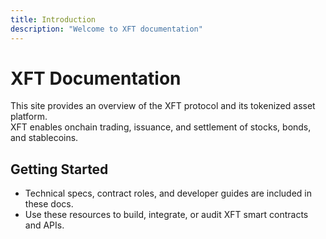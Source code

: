 ```yaml
---
title: Introduction
description: "Welcome to XFT documentation"
---
```


# XFT Documentation

This site provides an overview of the XFT protocol and its tokenized asset platform.  
XFT enables onchain trading, issuance, and settlement of stocks, bonds, and stablecoins.

## Getting Started

- Technical specs, contract roles, and developer guides are included in these docs.
- Use these resources to build, integrate, or audit XFT smart contracts and APIs.
